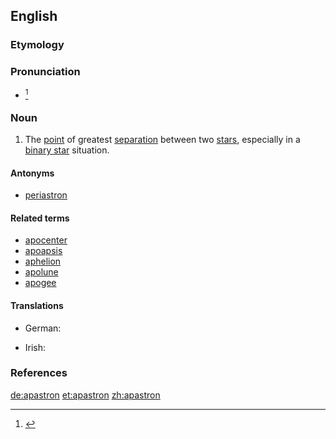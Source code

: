 ==English==

===Etymology===
{{prefix|apo|astron}}

===Pronunciation===
* {{IPA|/əˈpæstɹən/}}<ref>{{R:Dictionary.com}}</ref>

===Noun===
{{en-noun}}

# {{context|astronomy|lang=en}} The [[point]] of greatest [[separation]] between two [[star]]s, especially in a [[binary star]] situation.

====Antonyms====
* [[periastron]]

====Related terms====
* [[apocenter]]
* [[apoapsis]]
* [[aphelion]]
* [[apolune]]
* [[apogee]]

====Translations====
{{trans-top|point of greatest separation between two stars}}
* German: {{t+|de|Apastron}}
{{trans-mid}}
* Irish: {{t|ga|apastrón|m}}
{{trans-bottom}}

===References===
<references/>

[[de:apastron]]
[[et:apastron]]
[[zh:apastron]]